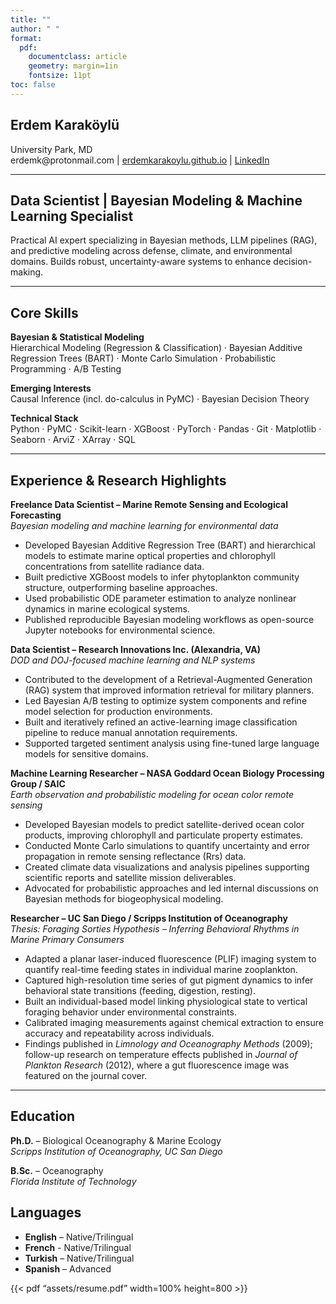 ```yaml
---
title: ""
author: " "
format: 
  pdf:
    documentclass: article
    geometry: margin=1in
    fontsize: 11pt
toc: false
---
```


## Erdem Karaköylü  
University Park, MD  
erdemk@protonmail.com | [erdemkarakoylu.github.io](https://erdemkarakoylu.github.io) | [LinkedIn](https://linkedin.com/in/erdem-karaköylü-49487455)

---

## Data Scientist | Bayesian Modeling & Machine Learning Specialist

Practical AI expert specializing in Bayesian methods, LLM pipelines (RAG), and predictive modeling across defense, climate, and environmental domains. Builds robust, uncertainty-aware systems to enhance decision-making.

---

## Core Skills

**Bayesian & Statistical Modeling**  
Hierarchical Modeling (Regression & Classification) · Bayesian Additive Regression Trees (BART) · Monte Carlo Simulation · Probabilistic Programming · A/B Testing 

**Emerging Interests**  
Causal Inference (incl. do-calculus in PyMC) · Bayesian Decision Theory 

**Technical Stack**  
Python · PyMC · Scikit-learn · XGBoost · PyTorch · Pandas  · Git · Matplotlib · Seaborn · ArviZ · XArray · SQL


---

## Experience & Research Highlights

**Freelance Data Scientist – Marine Remote Sensing and Ecological Forecasting**  
*Bayesian modeling and machine learning for environmental data*

- Developed Bayesian Additive Regression Tree (BART) and hierarchical models to estimate marine optical properties and chlorophyll concentrations from satellite radiance data.
- Built predictive XGBoost models to infer phytoplankton community structure, outperforming baseline approaches.
- Used probabilistic ODE parameter estimation to analyze nonlinear dynamics in marine ecological systems.
- Published reproducible Bayesian modeling workflows as open-source Jupyter notebooks for environmental science.

**Data Scientist – Research Innovations Inc. (Alexandria, VA)**  
*DOD and DOJ-focused machine learning and NLP systems*

- Contributed to the development of a Retrieval-Augmented Generation (RAG) system that improved information retrieval for military planners.
- Led Bayesian A/B testing to optimize system components and refine model selection for production environments.
- Built and iteratively refined an active-learning image classification pipeline to reduce manual annotation requirements.
- Supported targeted sentiment analysis using fine-tuned large language models for sensitive domains.

**Machine Learning Researcher – NASA Goddard Ocean Biology Processing Group / SAIC**  
*Earth observation and probabilistic modeling for ocean color remote sensing*

- Developed Bayesian models to predict satellite-derived ocean color products, improving chlorophyll and particulate property estimates.
- Conducted Monte Carlo simulations to quantify uncertainty and error propagation in remote sensing reflectance (Rrs) data.
- Created climate data visualizations and analysis pipelines supporting scientific reports and satellite mission deliverables.
- Advocated for probabilistic approaches and led internal discussions on Bayesian methods for biogeophysical modeling.

**Researcher – UC San Diego / Scripps Institution of Oceanography**  
*Thesis: Foraging Sorties Hypothesis – Inferring Behavioral Rhythms in Marine Primary Consumers*

- Adapted a planar laser-induced fluorescence (PLIF) imaging system to quantify real-time feeding states in individual marine zooplankton.
- Captured high-resolution time series of gut pigment dynamics to infer behavioral state transitions (feeding, digestion, resting).
- Built an individual-based model linking physiological state to vertical foraging behavior under environmental constraints.
- Calibrated imaging measurements against chemical extraction to ensure accuracy and repeatability across individuals.
- Findings published in *Limnology and Oceanography Methods* (2009); follow-up research on temperature effects published in *Journal of Plankton Research* (2012), where a gut fluorescence image was featured on the journal cover.


---

## Education

**Ph.D.** – Biological Oceanography & Marine Ecology  
*Scripps Institution of Oceanography, UC San Diego*

**B.Sc.** – Oceanography  
*Florida Institute of Technology*

## Languages

- **English** – Native/Trilingual
- **French**  - Native/Trilingual
- **Turkish** – Native/Trilingual
- **Spanish** – Advanced

{{< pdf "assets/resume.pdf" width=100% height=800 >}}